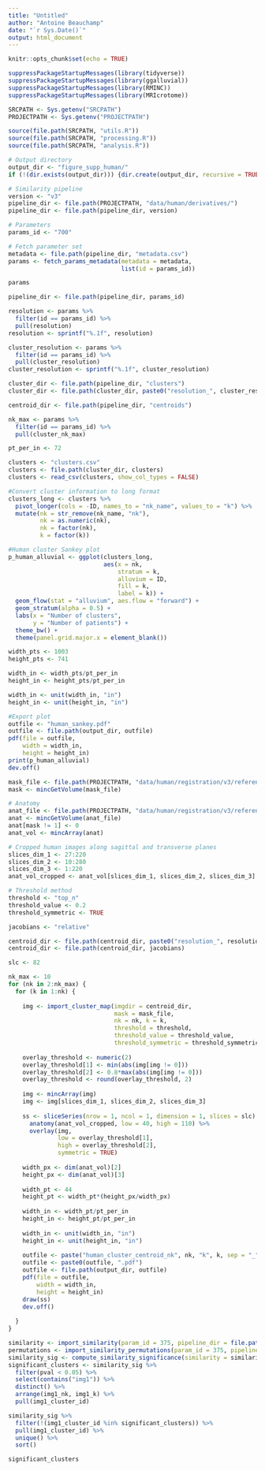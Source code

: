 ```yaml
---
title: "Untitled"
author: "Antoine Beauchamp"
date: "`r Sys.Date()`"
output: html_document
---
```


```r
knitr::opts_chunk$set(echo = TRUE)
```


```r
suppressPackageStartupMessages(library(tidyverse))
suppressPackageStartupMessages(library(ggalluvial))
suppressPackageStartupMessages(library(RMINC))
suppressPackageStartupMessages(library(MRIcrotome))
```

```r
SRCPATH <- Sys.getenv("SRCPATH")
PROJECTPATH <- Sys.getenv("PROJECTPATH")
```

```r
source(file.path(SRCPATH, "utils.R"))
source(file.path(SRCPATH, "processing.R"))
source(file.path(SRCPATH, "analysis.R"))
```

```r
# Output directory
output_dir <- "figure_supp_human/"
if (!(dir.exists(output_dir))) {dir.create(output_dir, recursive = TRUE)}

# Similarity pipeline
version <- "v3"
pipeline_dir <- file.path(PROJECTPATH, "data/human/derivatives/")
pipeline_dir <- file.path(pipeline_dir, version)

# Parameters
params_id <- "700"

# Fetch parameter set
metadata <- file.path(pipeline_dir, "metadata.csv")
params <- fetch_params_metadata(metadata = metadata,
                                list(id = params_id))

params
```


```r
pipeline_dir <- file.path(pipeline_dir, params_id)

resolution <- params %>% 
  filter(id == params_id) %>% 
  pull(resolution)
resolution <- sprintf("%.1f", resolution)

cluster_resolution <- params %>% 
  filter(id == params_id) %>% 
  pull(cluster_resolution)
cluster_resolution <- sprintf("%.1f", cluster_resolution)

cluster_dir <- file.path(pipeline_dir, "clusters")
cluster_dir <- file.path(cluster_dir, paste0("resolution_", cluster_resolution))

centroid_dir <- file.path(pipeline_dir, "centroids")

nk_max <- params %>% 
  filter(id == params_id) %>% 
  pull(cluster_nk_max)

pt_per_in <- 72
```

```r
clusters <- "clusters.csv"
clusters <- file.path(cluster_dir, clusters)
clusters <- read_csv(clusters, show_col_types = FALSE)

#Convert cluster information to long format
clusters_long <- clusters %>% 
  pivot_longer(cols = -ID, names_to = "nk_name", values_to = "k") %>% 
  mutate(nk = str_remove(nk_name, "nk"),
         nk = as.numeric(nk),
         nk = factor(nk),
         k = factor(k))

#Human cluster Sankey plot
p_human_alluvial <- ggplot(clusters_long,
                           aes(x = nk,
                               stratum = k,
                               alluvium = ID,
                               fill = k, 
                               label = k)) + 
  geom_flow(stat = "alluvium", aes.flow = "forward") + 
  geom_stratum(alpha = 0.5) + 
  labs(x = "Number of clusters",
       y = "Number of patients") + 
  theme_bw() + 
  theme(panel.grid.major.x = element_blank())

width_pts <- 1003
height_pts <- 741

width_in <- width_pts/pt_per_in
height_in <- height_pts/pt_per_in

width_in <- unit(width_in, "in")
height_in <- unit(height_in, "in")

#Export plot
outfile <- "human_sankey.pdf"
outfile <- file.path(output_dir, outfile)
pdf(file = outfile, 
    width = width_in,
    height = height_in)
print(p_human_alluvial)
dev.off()
```

```r
mask_file <- file.path(PROJECTPATH, "data/human/registration/v3/reference_files/mask_0.8mm.mnc")
mask <- mincGetVolume(mask_file)

# Anatomy
anat_file <- file.path(PROJECTPATH, "data/human/registration/v3/reference_files/model_0.8mm.mnc")
anat <- mincGetVolume(anat_file)
anat[mask != 1] <- 0
anat_vol <- mincArray(anat)

# Cropped human images along sagittal and transverse planes
slices_dim_1 <- 27:220
slices_dim_2 <- 10:280
slices_dim_3 <- 1:220
anat_vol_cropped <- anat_vol[slices_dim_1, slices_dim_2, slices_dim_3]

# Threshold method
threshold <- "top_n"
threshold_value <- 0.2
threshold_symmetric <- TRUE

jacobians <- "relative"

centroid_dir <- file.path(centroid_dir, paste0("resolution_", resolution))
centroid_dir <- file.path(centroid_dir, jacobians)
```

```r
slc <- 82

nk_max <- 10
for (nk in 2:nk_max) {
  for (k in 1:nk) {
    
    img <- import_cluster_map(imgdir = centroid_dir,
                              mask = mask_file,
                              nk = nk, k = k,
                              threshold = threshold,
                              threshold_value = threshold_value,
                              threshold_symmetric = threshold_symmetric)
    
    overlay_threshold <- numeric(2)
    overlay_threshold[1] <- min(abs(img[img != 0]))
    overlay_threshold[2] <- 0.8*max(abs(img[img != 0]))
    overlay_threshold <- round(overlay_threshold, 2)
    
    img <- mincArray(img)
    img <- img[slices_dim_1, slices_dim_2, slices_dim_3]
    
    ss <- sliceSeries(nrow = 1, ncol = 1, dimension = 1, slices = slc) %>% 
      anatomy(anat_vol_cropped, low = 40, high = 110) %>% 
      overlay(img, 
              low = overlay_threshold[1], 
              high = overlay_threshold[2], 
              symmetric = TRUE) 
    
    width_px <- dim(anat_vol)[2]
    height_px <- dim(anat_vol)[3]
    
    width_pt <- 44
    height_pt <- width_pt*(height_px/width_px)
    
    width_in <- width_pt/pt_per_in
    height_in <- height_pt/pt_per_in
    
    width_in <- unit(width_in, "in")
    height_in <- unit(height_in, "in")
    
    outfile <- paste("human_cluster_centroid_nk", nk, "k", k, sep = "_")
    outfile <- paste0(outfile, ".pdf")
    outfile <- file.path(output_dir, outfile)
    pdf(file = outfile,
        width = width_in,
        height = height_in)
    draw(ss)
    dev.off()
    
  }
}
```

```r
similarity <- import_similarity(param_id = 375, pipeline_dir = file.path(PROJECTPATH, "data/cross_species/v3/"))
permutations <- import_similarity_permutations(param_id = 375, pipeline_dir = file.path(PROJECTPATH, "data/cross_species/v3/"))
similarity_sig <- compute_similarity_significance(similarity = similarity, permutations = permutations)
significant_clusters <- similarity_sig %>% 
  filter(pval < 0.05) %>% 
  select(contains("img1")) %>% 
  distinct() %>% 
  arrange(img1_nk, img1_k) %>% 
  pull(img1_cluster_id)

similarity_sig %>% 
  filter(!(img1_cluster_id %in% significant_clusters)) %>% 
  pull(img1_cluster_id) %>% 
  unique() %>% 
  sort()
```

```r
significant_clusters
```

